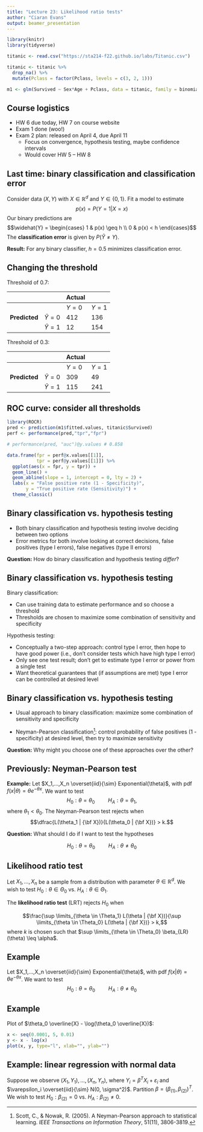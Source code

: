 ```yaml
---
title: "Lecture 23: Likelihood ratio tests"
author: "Ciaran Evans"
output: beamer_presentation
---
```


```r
library(knitr)
library(tidyverse)

titanic <- read.csv("https://sta214-f22.github.io/labs/Titanic.csv")

titanic <- titanic %>%
  drop_na() %>%
  mutate(Pclass = factor(Pclass, levels = c(3, 2, 1)))

m1 <- glm(Survived ~ Sex*Age + Pclass, data = titanic, family = binomial)
```

## Course logistics

* HW 6 due today, HW 7 on course website
* Exam 1 done (woo!)
* Exam 2 plan: released on April 4, due April 11
    * Focus on convergence, hypothesis testing, maybe confidence intervals
    * Would cover HW 5 -- HW 8


## Last time: binary classification and classification error

Consider data $(X, Y)$ with $X \in \mathbb{R}^d$ and $Y \in \{0, 1\}$. Fit a model to estimate
$$p(x) = P(Y = 1 | X = x)$$
Our binary predictions are
$$\widehat{Y} = \begin{cases} 1 & p(x) \geq h \\ 0 & p(x) < h \end{cases}$$
The **classification error** is given by $P(\widehat{Y} \neq Y)$.

**Result:** For any binary classifier, $h = 0.5$ minimizes classification error.

## Changing the threshold

Threshold of 0.7:

| | | **Actual** | |
| --- | --- | --- | --- |
| | | $Y = 0$ | $Y = 1$ |
|**Predicted** | $\widehat{Y} = 0$ | 412 | 136 |
| | $\widehat{Y} = 1$ | 12 | 154 |

\vspace{0.5cm}

Threshold of 0.3:

| | | **Actual** | |
| --- | --- | --- | --- |
| | | $Y = 0$ | $Y = 1$ |
|**Predicted** | $\widehat{Y} = 0$ | 309 | 49 |
| | $\widehat{Y} = 1$ | 115 | 241 |

\vspace{1cm}

## ROC curve: consider all thresholds

```r
library(ROCR)
pred <- prediction(m1$fitted.values, titanic$Survived)
perf <- performance(pred,"tpr","fpr")

# performance(pred, "auc")@y.values # 0.858

data.frame(fpr = perf@x.values[[1]],
           tpr = perf@y.values[[1]]) %>%
  ggplot(aes(x = fpr, y = tpr)) +
  geom_line() +
  geom_abline(slope = 1, intercept = 0, lty = 2) +
  labs(x = "False positive rate (1 - Specificity)",
       y = "True positive rate (Sensitivity)") +
  theme_classic()
```

## Binary classification vs. hypothesis testing

* Both binary classification and hypothesis testing involve deciding between two options
* Error metrics for both involve looking at correct decisions, false positives (type I errors), false negatives (type II errors)

**Question:** How do binary classification and hypothesis testing *differ*?

\vspace{4cm}

## Binary classification vs. hypothesis testing

Binary classification:

* Can use training data to estimate performance and so choose a threshold
* Thresholds are chosen to maximize some combination of sensitivity and specificity

Hypothesis testing:

* Conceptually a two-step approach: control type I error, then hope to have good power (i.e., don't consider tests which have high type I error)
* Only see one test result; don't get to estimate type I error or power from a single test
* Want theoretical guarantees that (if assumptions are met) type I error can be controlled at desired level

## Binary classification vs. hypothesis testing

\vspace{-2cm}

* Usual approach to binary classification: maximize some combination of sensitivity and specificity

* Neyman-Pearson classification^[Scott, C., & Nowak, R. (2005). A Neyman-Pearson approach to statistical learning. *IEEE Transactions on Information Theory*, 51(11), 3806-3819.]: control probability of false positives (1 - specificity) at desired level, then try to maximize sensitivity 

**Question:** Why might you choose one of these approaches over the other?

## Previously: Neyman-Pearson test

**Example:** Let $X_1,...,X_n \overset{iid}{\sim} Exponential(\theta)$, with pdf $f(x|\theta) = \theta e^{-\theta x}$. We want to test
$$H_0: \theta = \theta_0 \hspace{1cm} H_A: \theta = \theta_1,$$
where $\theta_1 < \theta_0$. The Neyman-Pearson test rejects when
$$\dfrac{L(\theta_1 | {\bf X})}{L(\theta_0 | {\bf X})} > k.$$

**Question:** What should I do if I want to test the hypotheses

$$H_0: \theta = \theta_0 \hspace{1cm} H_A: \theta \neq \theta_0$$

## Likelihood ratio test

Let $X_1,...,X_n$ be a sample from a distribution with parameter $\theta \in \mathbb{R}^d$. We wish to test $H_0: \theta \in \Theta_0$ vs. $H_A: \theta \in \Theta_1$.

The **likelihood ratio test** (LRT) rejects $H_0$ when

$$\frac{\sup \limits_{\theta \in \Theta_1} L(\theta | {\bf X})}{\sup \limits_{\theta \in \Theta_0} L(\theta | {\bf X})} > k,$$
where $k$ is chosen such that $\sup \limits_{\theta \in \Theta_0} \beta_{LR}(\theta) \leq \alpha$.

## Example

Let $X_1,...,X_n \overset{iid}{\sim} Exponential(\theta)$, with pdf $f(x|\theta) = \theta e^{-\theta x}$. We want to test
$$H_0: \theta = \theta_0 \hspace{1cm} H_A: \theta \neq \theta_0$$

\vspace{5cm}

## Example

Plot of $\theta_0 \overline{X} - \log(\theta_0 \overline{X})$:

```r
x <- seq(0.0001, 5, 0.01)
y <- x - log(x)
plot(x, y, type="l", xlab="", ylab="")
```

\vspace{4cm}


## Example: linear regression with normal data

Suppose we observe $(X_1, Y_1),...,(X_n, Y_n)$, where $Y_i = \beta^T X_i + \varepsilon_i$ and $\varepsilon_i \overset{iid}{\sim} N(0, \sigma^2)$. Partition $\beta = (\beta_{(1)}, \beta_{(2)})^T$. We wish to test $H_0: \beta_{(2)} = 0$ vs. $H_A: \beta_{(2)} \neq 0$.

\vspace{5cm}




